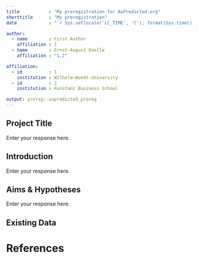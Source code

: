 ```yaml
---
title           : "My preregistration for AsPredicted.org"
shorttitle      : "My preregistration"
date            : "`r Sys.setlocale('LC_TIME', 'C'); format(Sys.time(), '%d\\\\. %B %Y')`"

author: 
  - name        : First Author
    affiliation : 1
  - name        : Ernst-August Doelle
    affiliation : "1,2"

affiliation:
  - id          : 1
    institution : Wilhelm-Wundt-University
  - id          : 2
    institution : Konstanz Business School

output: prereg::aspredicted_prereg
---
```


<!-- The goal of this template is to provide sufficient information in preregistration for fMRI data design to increase reproducible reporting practices. Text was adopted from the OSF preregistration challenge template to include the details important for fMRI psychology design. OSF template is retained in some areas and edited in other areas to incorporate both prior published templates and guidelines (Nichols et al., 2016; Poldrack et al., 2008; van’t Veer & Giner-Sorolla, 2016). https://www.biorxiv.org/content/early/2016/05/20/054262https://www.ncbi.nlm.nih.gov/pmc/articles/PMC2287206/https://www.sciencedirect.com/science/article/pii/S0022103116301925 -->

<!-- Quick notes:All prompts and tables can be used to fill in as it, or as a checklist of information you include for text for that section or checklist for attached files (e.g., json file of scan parameters). Tip: Using it as a checklist will allow you to write these sections as they will appear in your future paper. If a certain table/section does not apply, can just state “N/A.” This is also a base template and will not be sufficient for every type of fMRI analysis. If your methods require additional checklists, please include! -->

## Project Title

Enter your response here.


## Introduction
<!-- This can be as complete as you like, but at least a brief introduction is suggested to help to ensure literature review is done prior to hypotheses and help ensure your hypotheses are properly informed basedon the literature. -->

Enter your response here.


## Aims & Hypotheses
<!-- Description of essential elements
    1.Describe the (numbered) hypotheses in terms of directional relationships between your (manipulated or measured) variables.
    2.For interaction effects, describe the expected shape of the interactions.
    3.If you are manipulating a variable, make predictions for successful check variables or explain why no manipulation check is included. -->
<!-- Recommended elements
    4.A figure or table may be helpful to describe complex interactions; this facilitates correct specification of the ordering of all group means. 
    5.For original research, add rationales or theoretical frameworks for why a certain hypothesis is tested.
    6.If multiple predictions can be made for the same IV-DV combination, describe what outcome would be predicted by which theory.
(From van’t Veer & Giner-Sorolla, 2016) -->

Enter your response here.


## Existing Data
<!-- Preregistration is designed to make clear the distinction between confirmatory tests, specified prior to seeing the data, and exploratory analyses conducted after observing the data. Therefore, creating a research plan in which existing data will be used presents unique challenges. Please select the description that best describes your situation. --> 

<!-- not yet edited text: Registration prior to creation of dataoRegistration prior to any human observation of the dataoRegistration prior to accessing the dataoRegistration prior to analysis of the dataoRegistration following analysis of the dataExplanation of Existing Data If you indicate that you will be using some data that already exist in this study, please describe the steps you have taken to assure that you are unaware of any patterns or summary statistics in the data. This may include an explanation of how access to the data has been limited, who has observed the data, or how you have avoided observing any analysis of the specific data you will use in your study. The purpose of this question is to assure that the line between confirmatory and exploratory analysis is clear.e.g., links to prior papers, osf project page, prior posters or talks, or descriptions.Details of Larger StudyIs your preregistration part of a larger project?oYesoNo If yes, provide a brief description of the larger study. Note, this does not need to include a list of all measures included in the larger study, but it is meant to provide context for the larger scope of the project.
fMRI preregistration template | Jessica FlanneryIf applicable,Link to OSF project page Link to collaborator’s related preregistrations, posters, etc. Explanation of how information from larger study or related studies within the larger project have/have not influenced your hypotheses/ measurement decisions. Data Collection Procedures Please describe the process by which you will collect your data. For all tables, you can fill in the table or write paragraph below as you would for paper and use table as checklist of topics covered.PopulationRecruitment effortsInclusion/Exclusion criteriaClinical criteria (if applicable) Matching strategy (if applicable)Payment for participationIRB, consent/assent obtainedNumber of subjects participated and analyzedAge Sex -->



# References
## 
\vspace{-2pc}
\setlength{\parindent}{-0.5in}
\setlength{\leftskip}{-1in}
\setlength{\parskip}{8pt}
\noindent
